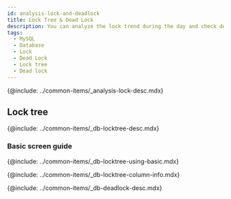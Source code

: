 ```yaml
---
id: analysis-lock-and-deadlock
title: Lock Tree & Dead Lock
description: You can analyze the lock trend during the day and check deadlocked queries.
tags:
  - MySQL
  - Database
  - Lock
  - Dead Lock
  - Lock tree
  - Dead lock
---
```



<!-- Overview -->

{@include: ../common-items/_analysis-lock-desc.mdx}

## Lock tree

{@include: ../common-items/_db-locktree-desc.mdx} 

### Basic screen guide

{@include: ../common-items/_db-locktree-using-basic.mdx} 

<!-- Lock Tree column information -->

{@include: ../common-items/_db-locktree-column-info.mdx}  

<!-- Dead Lock -->

{@include: ../common-items/_db-deadlock-desc.mdx}  
